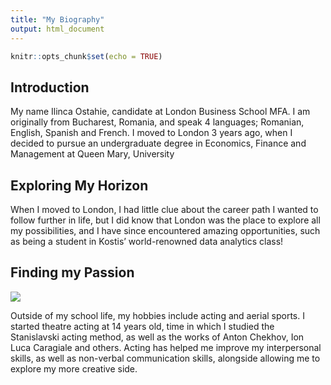 ```yaml
---
title: "My Biography"
output: html_document
---
```


```r
knitr::opts_chunk$set(echo = TRUE)
```

## Introduction

My name Ilinca Ostahie, candidate at London Business School MFA. I am originally from Bucharest, Romania, and speak 4 languages; Romanian, English, Spanish and French. I moved to London 3 years ago, when I decided to pursue an undergraduate degree in Economics, Finance and Management at Queen Mary, University 

## Exploring My Horizon

When I moved to London, I had little clue about the career path I wanted to follow further in life, but I did know that London was the place to explore all my possibilities, and I have since encountered amazing opportunities, such as being a student in Kostis’ world-renowned data analytics class!

## Finding my Passion

![](https://miro.medium.com/max/1400/1*JZW5ctd0sTbic7qUHboo0A.jpeg)

Outside of my school life, my hobbies include acting and aerial sports. I started theatre acting at 14 years old, time in which I studied the Stanislavski acting method, as well as the works of Anton Chekhov, Ion Luca Caragiale and others. Acting has helped me improve my interpersonal skills, as well as non-verbal communication skills, alongside allowing me to explore my more creative side.
